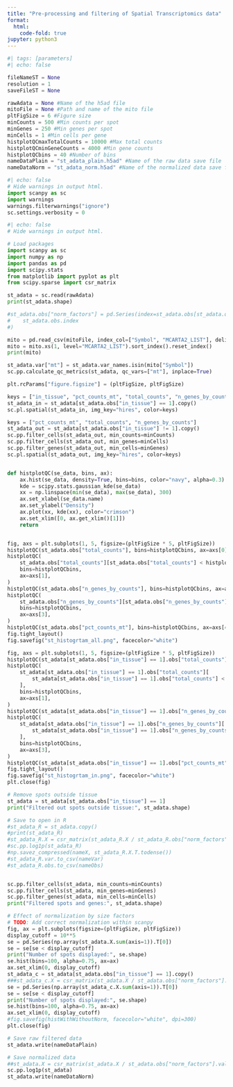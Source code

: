 ```yaml
---
title: "Pre-processing and filtering of Spatial Transcriptomics data"
format:
  html:
    code-fold: true
jupyter: python3
---
```


```python
#| tags: [parameters]
#| echo: false

fileNameST = None
resolution = 1
saveFileST = None

rawAdata = None #Name of the h5ad file
mitoFile = None #Path and name of the mito file
pltFigSize = 6 #Figure size
minCounts = 500 #Min counts per spot
minGenes = 250 #Min genes per spot
minCells = 1 #Min cells per gene
histplotQCmaxTotalCounts = 10000 #Max total counts
histplotQCminGeneCounts = 4000 #Min gene counts
histplotQCbins = 40 #Number of bins
nameDataPlain = "st_adata_plain.h5ad" #Name of the raw data save file
nameDataNorm = "st_adata_norm.h5ad" #Name of the normalized data save file
```

```python
#| echo: false
# Hide warnings in output html.
import scanpy as sc
import warnings
warnings.filterwarnings("ignore")
sc.settings.verbosity = 0
```

```python
#| echo: false
# Hide warnings in output html.

# Load packages
import scanpy as sc
import numpy as np
import pandas as pd
import scipy.stats
from matplotlib import pyplot as plt
from scipy.sparse import csr_matrix

st_adata = sc.read(rawAdata)
print(st_adata.shape)

#st_adata.obs["norm_factors"] = pd.Series(index=st_adata.obs[st_adata.obs["in_tissue"] == 1].index, data=f_temp).reindex(
#    st_adata.obs.index
#)

mito = pd.read_csv(mitoFile, index_col=["Symbol", "MCARTA2_LIST"], delimiter="\t")["EnsemblGeneID"]
mito = mito.xs(1, level="MCARTA2_LIST").sort_index().reset_index()
print(mito)

st_adata.var["mt"] = st_adata.var_names.isin(mito["Symbol"])
sc.pp.calculate_qc_metrics(st_adata, qc_vars=["mt"], inplace=True)

plt.rcParams["figure.figsize"] = (pltFigSize, pltFigSize)

keys = ["in_tissue", "pct_counts_mt", "total_counts", "n_genes_by_counts"]
st_adata_in = st_adata[st_adata.obs["in_tissue"] == 1].copy()
sc.pl.spatial(st_adata_in, img_key="hires", color=keys)

keys = ["pct_counts_mt", "total_counts", "n_genes_by_counts"]
st_adata_out = st_adata[st_adata.obs["in_tissue"] != 1].copy()
sc.pp.filter_cells(st_adata_out, min_counts=minCounts)
sc.pp.filter_cells(st_adata_out, min_genes=minCells)
sc.pp.filter_genes(st_adata_out, min_cells=minGenes)
sc.pl.spatial(st_adata_out, img_key="hires", color=keys)


def histplotQC(se_data, bins, ax):
    ax.hist(se_data, density=True, bins=bins, color="navy", alpha=0.3)
    kde = scipy.stats.gaussian_kde(se_data)
    xx = np.linspace(min(se_data), max(se_data), 300)
    ax.set_xlabel(se_data.name)
    ax.set_ylabel("Density")
    ax.plot(xx, kde(xx), color="crimson")
    ax.set_xlim([0, ax.get_xlim()[1]])
    return


fig, axs = plt.subplots(1, 5, figsize=(pltFigSize * 5, pltFigSize))
histplotQC(st_adata.obs["total_counts"], bins=histplotQCbins, ax=axs[0])
histplotQC(
    st_adata.obs["total_counts"][st_adata.obs["total_counts"] < histplotQCmaxTotalCounts],
    bins=histplotQCbins,
    ax=axs[1],
)
histplotQC(st_adata.obs["n_genes_by_counts"], bins=histplotQCbins, ax=axs[2])
histplotQC(
    st_adata.obs["n_genes_by_counts"][st_adata.obs["n_genes_by_counts"] < histplotQCminGeneCounts],
    bins=histplotQCbins,
    ax=axs[3],
)
histplotQC(st_adata.obs["pct_counts_mt"], bins=histplotQCbins, ax=axs[4])
fig.tight_layout()
fig.savefig("st_histogrtam_all.png", facecolor="white")

fig, axs = plt.subplots(1, 5, figsize=(pltFigSize * 5, pltFigSize))
histplotQC(st_adata[st_adata.obs["in_tissue"] == 1].obs["total_counts"], bins=histplotQCbins, ax=axs[0])
histplotQC(
    st_adata[st_adata.obs["in_tissue"] == 1].obs["total_counts"][
        st_adata[st_adata.obs["in_tissue"] == 1].obs["total_counts"] < histplotQCmaxTotalCounts
    ],
    bins=histplotQCbins,
    ax=axs[1],
)
histplotQC(st_adata[st_adata.obs["in_tissue"] == 1].obs["n_genes_by_counts"], bins=histplotQCbins, ax=axs[2])
histplotQC(
    st_adata[st_adata.obs["in_tissue"] == 1].obs["n_genes_by_counts"][
        st_adata[st_adata.obs["in_tissue"] == 1].obs["n_genes_by_counts"] < histplotQCminGeneCounts
    ],
    bins=histplotQCbins,
    ax=axs[3],
)
histplotQC(st_adata[st_adata.obs["in_tissue"] == 1].obs["pct_counts_mt"], bins=histplotQCbins, ax=axs[4])
fig.tight_layout()
fig.savefig("st_histogrtam_in.png", facecolor="white")
plt.close(fig)

# Remove spots outside tissue
st_adata = st_adata[st_adata.obs["in_tissue"] == 1]
print("Filtered out spots outside tissue:", st_adata.shape)

# Save to open in R
#st_adata_R = st_adata.copy()
#print(st_adata_R)
#st_adata_R.X = csr_matrix(st_adata_R.X / st_adata_R.obs["norm_factors"].values[:, None])
#sc.pp.log1p(st_adata_R)
#np.savez_compressed(nameX, st_adata_R.X.T.todense())
#st_adata_R.var.to_csv(nameVar)
#st_adata_R.obs.to_csv(nameObs)


sc.pp.filter_cells(st_adata, min_counts=minCounts)
sc.pp.filter_cells(st_adata, min_genes=minGenes)
sc.pp.filter_genes(st_adata, min_cells=minCells)
print("Filtered spots and genes:", st_adata.shape)

# Effect of normalization by size factors
# TODO: Add correct normalization within scanpy
fig, ax = plt.subplots(figsize=(pltFigSize, pltFigSize))
display_cutoff = 10**5
se = pd.Series(np.array(st_adata.X.sum(axis=1)).T[0])
se = se[se < display_cutoff]
print("Number of spots displayed:", se.shape)
se.hist(bins=100, alpha=0.75, ax=ax)
ax.set_xlim(0, display_cutoff)
st_adata_c = st_adata[st_adata.obs["in_tissue"] == 1].copy()
###st_adata_c.X = csr_matrix(st_adata.X / st_adata.obs["norm_factors"].values[:, None])
se = pd.Series(np.array(st_adata_c.X.sum(axis=1)).T[0])
se = se[se < display_cutoff]
print("Number of spots displayed:", se.shape)
se.hist(bins=100, alpha=0.75, ax=ax)
ax.set_xlim(0, display_cutoff)
#fig.savefig(histWithWithoutNorm, facecolor="white", dpi=300)
plt.close(fig)

# Save raw filtered data
st_adata.write(nameDataPlain)

# Save normalized data
##st_adata.X = csr_matrix(st_adata.X / st_adata.obs["norm_factors"].values[:, None])
sc.pp.log1p(st_adata)
st_adata.write(nameDataNorm)
```